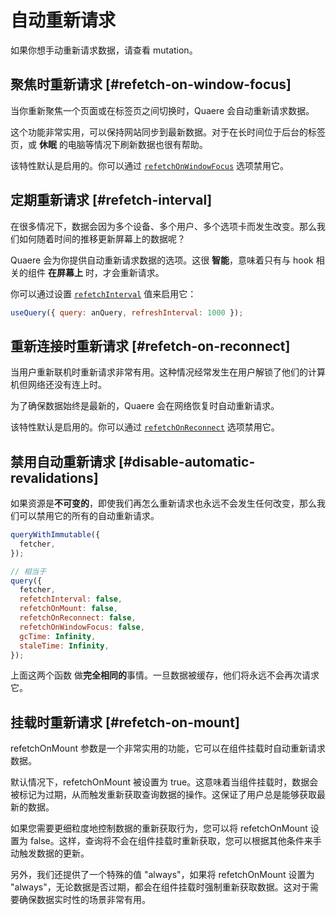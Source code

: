 
# 自动重新请求

<Callout>
  如果你想手动重新请求数据，请查看 <Link href="/docs/mutation">mutation</Link>。
</Callout>

## 聚焦时重新请求 [#refetch-on-window-focus]

当你重新聚焦一个页面或在标签页之间切换时，Quaere 会自动重新请求数据。

这个功能非常实用，可以保持网站同步到最新数据。对于在长时间位于后台的标签页，或 **休眠** 的电脑等情况下刷新数据也很有帮助。

该特性默认是启用的。你可以通过 [`refetchOnWindowFocus`](/docs/api) 选项禁用它。

## 定期重新请求 [#refetch-interval]

在很多情况下，数据会因为多个设备、多个用户、多个选项卡而发生改变。那么我们如何随着时间的推移更新屏幕上的数据呢？

Quaere 会为你提供自动重新请求数据的选项。这很 **智能**，意味着只有与 hook 相关的组件 **在屏幕上** 时，才会重新请求。

你可以通过设置 [`refetchInterval`](/docs/api) 值来启用它：

```js
useQuery({ query: anQuery, refreshInterval: 1000 });
```

## 重新连接时重新请求 [#refetch-on-reconnect]

当用户重新联机时重新请求非常有用。这种情况经常发生在用户解锁了他们的计算机但网络还没有连上时。

为了确保数据始终是最新的，Quaere 会在网络恢复时自动重新请求。

该特性默认是启用的。你可以通过 [`refetchOnReconnect`](/docs/api) 选项禁用它。

## 禁用自动重新请求 [#disable-automatic-revalidations]

如果资源是**不可变的**，即使我们再怎么重新请求也永远不会发生任何改变，那么我们可以禁用它的所有的自动重新请求。

```js
queryWithImmutable({
  fetcher,
});

// 相当于
query({
  fetcher,
  refetchInterval: false,
  refetchOnMount: false,
  refetchOnReconnect: false,
  refetchOnWindowFocus: false,
  gcTime: Infinity,
  staleTime: Infinity,
});
```

上面这两个函数 做**完全相同的**事情。一旦数据被缓存，他们将永远不会再次请求它。

## 挂载时重新请求 [#refetch-on-mount]

refetchOnMount 参数是一个非常实用的功能，它可以在组件挂载时自动重新请求数据。

默认情况下，refetchOnMount 被设置为 true。这意味着当组件挂载时，数据会被标记为过期，从而触发重新获取查询数据的操作。这保证了用户总是能够获取最新的数据。

如果您需要更细粒度地控制数据的重新获取行为，您可以将 refetchOnMount 设置为 false。这样，查询将不会在组件挂载时重新获取，您可以根据其他条件来手动触发数据的更新。

另外，我们还提供了一个特殊的值 "always"，如果将 refetchOnMount 设置为 "always"，无论数据是否过期，都会在组件挂载时强制重新获取数据。这对于需要确保数据实时性的场景非常有用。
